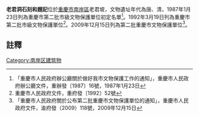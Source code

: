 {{msg:重慶市文物保護單位
|名稱 = 老君洞石刻和題記
|編號 = 60
|圖片 = 
|級別 = 3
|分類 = 
|時代 = 唐、清
|地点 = [[南岸區|南岸區]]老君坡
|坐標 = 
|登錄 = 1987年1月23日
}}
{{msg:重慶市文物保護單位
|名稱 = 老君洞石刻和題記
|編號 = 88
|圖片 = 
|級別 = 4
|分類 = 
|時代 = 清
|地点 = [[南岸區|南岸區]]老君坡
|坐標 = 
|登錄 = 1992年3月19日
}}
{{msg:重慶市文物保護單位
|名稱 = 老君洞石刻題記（含山門、三清殿及石刻題記）
|編號 = 99
|圖片 = 
|級別 = 6
|分類 = 
|時代 = 清代
|地点 = [[南岸區|南岸區]]黃桷埡老君山
|坐標 = 
|登錄 = 2009年12月15日
}}
'''老君洞石刻和題記'''位於[[重慶市|重慶市]][[南岸區|南岸區]]老君坡，文物遺址年代為唐、清，1987年1月23日列為重慶市第二批市級文物保護單位初定名單<ref>「重慶市人民政府辦公廳關於做好我市文物保護工作的通知」，重慶市人民政府辦公廳文件，重辦發〔1987〕16號，1987年1月23日</ref>。1992年3月19日列為重慶市第二批市級文物保護單位<ref>重慶市人民政府文件，重府發〔1992〕52號</ref>。2009年12月15日列為第二批重慶市文物保護單位<ref>「重慶市人民政府關於公布第二批重慶市文物保護單位的通知」，重慶市人民政府文件，渝府發（2009）118號，2009年12月15日</ref>。

== 註釋 ==
{{reflist}}
{{文物保護單位小作品}}

[[Category:南岸区建筑物|Category:南岸区建筑物]]